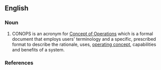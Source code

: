 ==English==

===Noun===
{{en-noun}}

# CONOPS is an acronym for [[Concept of Operations]] which is a formal document that employs users' terminology and a specific, prescribed format to describe the rationale, uses, [[operating concept]], capabilities and benefits of a system.

===References===
{{Course syllabus, "Building Solid CONOPS - a Two Day Course", www.solidthinking.org, Maple, NC 2007}}